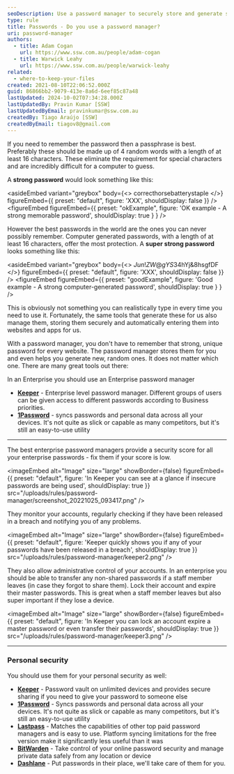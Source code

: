 ```yaml
---
seoDescription: Use a password manager to securely store and generate strong, unique passwords, ensuring your online accounts are protected from breaches and cyber threats.
type: rule
title: Passwords - Do you use a password manager?
uri: password-manager
authors:
  - title: Adam Cogan
    url: https://www.ssw.com.au/people/adam-cogan
  - title: Warwick Leahy
    url: https://www.ssw.com.au/people/warwick-leahy
related:
  - where-to-keep-your-files
created: 2021-08-10T22:06:52.000Z
guid: 86866bb2-9079-413e-8a6d-6eef85c87a48
lastUpdated: 2024-10-02T07:34:28.000Z
lastUpdatedBy: Pravin Kumar [SSW]
lastUpdatedByEmail: pravinkumar@ssw.com.au
createdBy: Tiago Araújo [SSW]
createdByEmail: tiagov8@gmail.com
---
```


If you need to remember the password then a passphrase is best. Preferably these should be made up of 4 random words with a length of at least 16 characters. These eliminate the requirement for special characters and are incredibly difficult for a computer to guess.

A **strong password** would look something like this:

<asideEmbed
  variant="greybox"
  body={<>
    correcthorsebatterystaple
  </>}
  figureEmbed={{
    preset: "default",
    figure: 'XXX',
    shouldDisplay: false
  }}
/>
<figureEmbed figureEmbed={{
  preset: "okExample",
  figure: 'OK example - A strong memorable password',
  shouldDisplay: true
} } />


However the best passwords in the world are the ones you can never possibly remember. Computer generated passwords, with a length of at least 16 characters, offer the most protection. A **super strong password** looks something like this:

<asideEmbed
  variant="greybox"
  body={<>
    $Jun!ZW@gYS%bmy0($34hYj&8hsgfDF
  </>}
  figureEmbed={{
    preset: "default",
    figure: 'XXX',
    shouldDisplay: false
  }}
/>
<figureEmbed figureEmbed={{
  preset: "goodExample",
  figure: 'Good example - A strong computer-generated password',
  shouldDisplay: true
} } />


This is obviously not something you can realistically type in every time you need to use it. Fortunately, the same tools that generate these for us also manage them, storing them securely and automatically entering them into websites and apps for us.

With a password manager, you don't have to remember that strong, unique password for every website. The password manager stores them for you and even helps you generate new, random ones.
It does not matter which one. There are many great tools out there:

<youtubeEmbed url="https://youtu.be/xHSnHj-zKF4" description="Figure: Why you should use a password manager" />

In an Enterprise you should use an Enterprise password manager

* **[Keeper](https://www.keepersecurity.com/enterprise.html)** - Enterprise level password manager. Different groups of users can be given access to different passwords according to Business priorities.
* **[1Password](https://1password.com/enterprise-password-manager/)** - syncs passwords and personal data across all your devices. It's not quite as slick or capable as many competitors, but it's still an easy-to-use utility

---

The best enterprise password managers provide a security score for all your enterprise passwords - fix them if your score is low.


<imageEmbed
  alt="Image"
  size="large"
  showBorder={false}
  figureEmbed={{
    preset: "default",
    figure: 'In Keeper you can see at a glance if insecure passwords are being used',
    shouldDisplay: true
  }}
  src="/uploads/rules/password-manager/screenshot_20221025_093417.png"
/>

They monitor your accounts, regularly checking if they have been released in a breach and notifying you of any problems.


<imageEmbed
  alt="Image"
  size="large"
  showBorder={false}
  figureEmbed={{
    preset: "default",
    figure: 'Keeper quickly shows you if any of your passwords have been released in a breach',
    shouldDisplay: true
  }}
  src="/uploads/rules/password-manager/keeper2.png"
/>

They also allow administrative control of your accounts. In an enterprise you should be able to transfer any non-shared passwords if a staff member leaves (in case they forgot to share them). Lock their account and expire their master passwords. This is great when a staff member leaves but also super important if they lose a device.


<imageEmbed
  alt="Image"
  size="large"
  showBorder={false}
  figureEmbed={{
    preset: "default",
    figure: 'In Keeper you can lock an account expire a master password or even transfer their passwords',
    shouldDisplay: true
  }}
  src="/uploads/rules/password-manager/keeper3.png"
/>

---

### Personal security

You should use them for your personal security as well:

* **[Keeper](https://www.keepersecurity.com/personal.html)** - Password vault on unlimited devices and provides secure sharing if you need to give your password to someone else
* **[1Password](https://1password.com)** - Syncs passwords and personal data across all your devices. It's not quite as slick or capable as many competitors, but it's still an easy-to-use utility
* **[Lastpass](https://www.lastpass.com/)** - Matches the capabilities of other top paid password managers and is easy to use. Platform syncing limitations for the free version make it significantly less useful than it was
* **[BitWarden](https://bitwarden.com/products/)** - Take control of your online password security and manage private data safely from any location or device
* **[Dashlane](https://www.dashlane.com/lp/search)** - Put passwords in their place, we'll take care of them for you.
